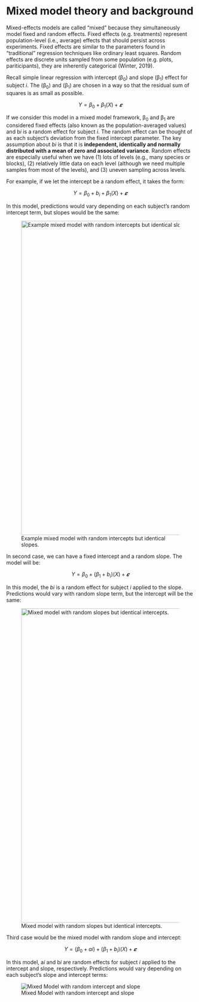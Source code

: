 # Mixed model theory and background

Mixed-effects models are called “mixed” because they simultaneously model fixed and random effects. Fixed effects (e.g. treatments) represent population-level (i.e., average) effects that should persist across experiments. Fixed effects are similar to the parameters found in “traditional” regression techniques like ordinary least squares. Random effects are discrete units sampled from some population (e.g. plots, pariticipants), they are inherently categorical (Winter, 2019).

Recall simple linear regression with intercept (β~0~) and slope (β~1~) effect for subject *i*. The (β~0~) and (β~1~) are chosen in a way so that the residual sum of squares is as small as possible.

$$  Y = \beta_0 + \beta_1(X) + 𝜺$$

If we consider this model in a mixed model framework, β~0~ and β~1~ are considered fixed effects (also known as the population-averaged values) and b*i* is a random effect for subject *i*. The random effect can be thought of as each subject’s deviation from the fixed intercept parameter. The key assumption about *bi* is that it is **independent, identically and normally distributed with a mean of zero and associated variance**. Random effects are especially useful when we have (1) lots of levels (e.g., many species or blocks), (2) relatively little data on each level (although we need multiple samples from most of the levels), and (3) uneven sampling across levels.

For example, if we let the intercept be a random effect, it takes the form:

$$  Y = \beta_0 + b_i + \beta_1(X) + 𝜺$$

In this model, predictions would vary depending on each subject’s random intercept term, but slopes would be the same:

![Example mixed model with random intercepts but identical slopes.](/img/random_intercept_same_slope.png){width="840"}

In second case, we can have a fixed intercept and a random slope. The model will be:

$$  Y = \beta_0 + (\beta_1 + b_i)(X) + 𝜺$$

In this model, the *bi* is a random effect for subject *i* applied to the slope. Predictions would vary with random slope term, but the intercept will be the same:

![Mixed model with random slopes but identical intercepts.](/img/fixed_intercept_random_slope.png){width="840"}

Third case would be the mixed model with random slope and intercept:

$$  Y = (\beta_0 + ai) + (\beta_1 + b_i)(X) + 𝜺$$

In this model, a*i* and b*i* are random effects for subject *i* applied to the intercept and slope, respectively. Predictions would vary depending on each subject’s slope and intercept terms:

![Mixed Model with random intercept and slope](/img/random_intercept_and_slope.png)
